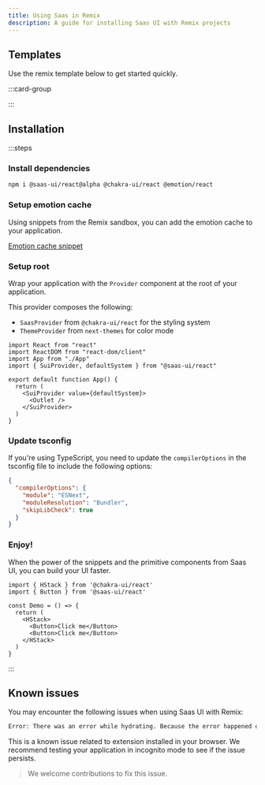```yaml
---
title: Using Saas in Remix
description: A guide for installing Saas UI with Remix projects
---
```


## Templates

Use the remix template below to get started quickly.

:::card-group

<ResourceCard
  type="github"
  title="Remix template"
  url="https://github.com/chakra-ui/chakra-remix-template"
/>

:::

## Installation

:::steps

### Install dependencies

```bash
npm i @saas-ui/react@alpha @chakra-ui/react @emotion/react
```

### Setup emotion cache

Using snippets from the Remix sandbox, you can add the emotion cache to your
application.

[Emotion cache snippet](https://github.com/chakra-ui/chakra-ui/blob/main/sandbox/remix-ts/app/emotion)

### Setup root

Wrap your application with the `Provider` component at the root of your
application.

This provider composes the following:

- `SaasProvider` from `@chakra-ui/react` for the styling system
- `ThemeProvider` from `next-themes` for color mode

```tsx title="app/root.tsx"
import React from "react"
import ReactDOM from "react-dom/client"
import App from "./App"
import { SuiProvider, defaultSystem } from "@saas-ui/react"

export default function App() {
  return (
    <SuiProvider value={defaultSystem}>
      <Outlet />
    </SuiProvider>
  )
}
```

### Update tsconfig

If you're using TypeScript, you need to update the `compilerOptions` in the
tsconfig file to include the following options:

```json title="tsconfig.json"
{
  "compilerOptions": {
    "module": "ESNext",
    "moduleResolution": "Bundler",
    "skipLibCheck": true
  }
}
```

### Enjoy!

When the power of the snippets and the primitive components from Saas UI, you
can build your UI faster.

```tsx
import { HStack } from '@chakra-ui/react'
import { Button } from '@saas-ui/react'

const Demo = () => {
  return (
    <HStack>
      <Button>Click me</Button>
      <Button>Click me</Button>
    </HStack>
  )
}
```

:::

## Known issues

You may encounter the following issues when using Saas UI with Remix:

```bash
Error: There was an error while hydrating. Because the error happened outside of a Suspense boundary, the entire root will switch to client rendering.
```

This is a known issue related to extension installed in your browser. We
recommend testing your application in incognito mode to see if the issue
persists.

> We welcome contributions to fix this issue.
